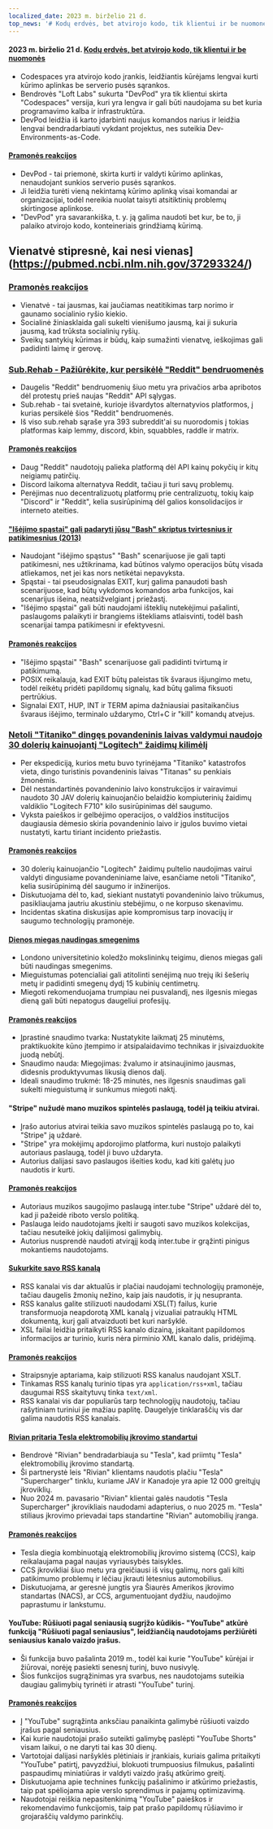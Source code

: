 ```yaml
---
localized_date: 2023 m. birželio 21 d.
top_news: '# Kodų erdvės, bet atvirojo kodo, tik klientui ir be nuomonės'
---
```




<CallToAction />

<Steps>

#### 2023 m. birželio 21 d. [Kodų erdvės, bet atvirojo kodo, tik klientui ir be nuomonės](https://devpod.sh/)

- Codespaces yra atvirojo kodo įrankis, leidžiantis kūrėjams lengvai kurti kūrimo aplinkas be serverio pusės sąrankos.
- Bendrovės "Loft Labs" sukurta "DevPod" yra tik klientui skirta "Codespaces" versija, kuri yra lengva ir gali būti naudojama su bet kuria programavimo kalba ir infrastruktūra.
- DevPod leidžia iš karto įdarbinti naujus komandos narius ir leidžia lengvai bendradarbiauti vykdant projektus, nes suteikia Dev-Environments-as-Code.

#### [Pramonės reakcijos](http://news.ycombinator.com/item?id=36407477)

- DevPod - tai priemonė, skirta kurti ir valdyti kūrimo aplinkas, nenaudojant sunkios serverio pusės sąrankos.
- Ji leidžia turėti vieną nekintamą kūrimo aplinką visai komandai ar organizacijai, todėl nereikia nuolat taisyti atsitiktinių problemų skirtingose aplinkose.
- "DevPod" yra savarankiška, t. y. ją galima naudoti bet kur, be to, ji palaiko atvirojo kodo, konteineriais grindžiamą kūrimą.

## Vienatvė stipresnė, kai nesi vienas](https://pubmed.ncbi.nlm.nih.gov/37293324/)

### [Pramonės reakcijos](http://news.ycombinator.com/item?id=36403280)

- Vienatvė - tai jausmas, kai jaučiamas neatitikimas tarp norimo ir gaunamo socialinio ryšio kiekio.
- Socialinė žiniasklaida gali sukelti vienišumo jausmą, kai ji sukuria jausmą, kad trūksta socialinių ryšių.
- Sveikų santykių kūrimas ir būdų, kaip sumažinti vienatvę, ieškojimas gali padidinti laimę ir gerovę.

### [Sub.Rehab - Pažiūrėkite, kur persikėlė "Reddit" bendruomenės](https://sub.rehab/)

- Daugelis "Reddit" bendruomenių šiuo metu yra privačios arba apribotos dėl protestų prieš naujas "Reddit" API sąlygas.
- Sub.rehab - tai svetainė, kurioje išvardytos alternatyvios platformos, į kurias persikėlė šios "Reddit" bendruomenės.
- Iš viso sub.rehab sąraše yra 393 subreddit'ai su nuorodomis į tokias platformas kaip lemmy, discord, kbin, squabbles, raddle ir matrix.

#### [Pramonės reakcijos](http://news.ycombinator.com/item?id=36401999)

- Daug "Reddit" naudotojų palieka platformą dėl API kainų pokyčių ir kitų neigiamų patirčių.
- Discord laikoma alternatyva Reddit, tačiau ji turi savų problemų.
- Perėjimas nuo decentralizuotų platformų prie centralizuotų, tokių kaip "Discord" ir "Reddit", kelia susirūpinimą dėl galios konsolidacijos ir interneto ateities.

#### ["Išėjimo spąstai" gali padaryti jūsų "Bash" skriptus tvirtesnius ir patikimesnius (2013)](http://redsymbol.net/articles/bash-exit-traps/)

- Naudojant "išėjimo spąstus" "Bash" scenarijuose jie gali tapti patikimesni, nes užtikrinama, kad būtinos valymo operacijos būtų visada atliekamos, net jei kas nors netikėtai nepavyksta.
- Spąstai - tai pseudosignalas EXIT, kurį galima panaudoti bash scenarijuose, kad būtų vykdomos komandos arba funkcijos, kai scenarijus išeina, neatsižvelgiant į priežastį.
- "Išėjimo spąstai" gali būti naudojami išteklių nutekėjimui pašalinti, paslaugoms palaikyti ir brangiems ištekliams atlaisvinti, todėl bash scenarijai tampa patikimesni ir efektyvesni.

#### [Pramonės reakcijos](http://news.ycombinator.com/item?id=36400465)

- "Išėjimo spąstai" "Bash" scenarijuose gali padidinti tvirtumą ir patikimumą.
- POSIX reikalauja, kad EXIT būtų paleistas tik švaraus išjungimo metu, todėl reikėtų pridėti papildomų signalų, kad būtų galima fiksuoti pertrūkius.
- Signalai EXIT, HUP, INT ir TERM apima dažniausiai pasitaikančius švaraus išėjimo, terminalo uždarymo, Ctrl+C ir "kill" komandų atvejus.

### [Netoli "Titaniko" dingęs povandeninis laivas valdymui naudojo 30 dolerių kainuojantį "Logitech" žaidimų kilimėlį](https://arstechnica.com/gaming/2023/06/submarine-missing-near-titanic-used-a-30-logitech-gamepad-for-steering/)

- Per ekspediciją, kurios metu buvo tyrinėjama "Titaniko" katastrofos vieta, dingo turistinis povandeninis laivas "Titanas" su penkiais žmonėmis.
- Dėl nestandartinės povandeninio laivo konstrukcijos ir vairavimui naudoto 30 JAV dolerių kainuojančio belaidžio kompiuterinių žaidimų valdiklio "Logitech F710" kilo susirūpinimas dėl saugumo.
- Vyksta paieškos ir gelbėjimo operacijos, o valdžios institucijos daugiausia dėmesio skiria povandeninio laivo ir įgulos buvimo vietai nustatyti, kartu tiriant incidento priežastis.

#### [Pramonės reakcijos](http://news.ycombinator.com/item?id=36407781)

- 30 dolerių kainuojančio "Logitech" žaidimų pultelio naudojimas vairui valdyti dingusiame povandeniniame laive, esančiame netoli "Titaniko", kelia susirūpinimą dėl saugumo ir inžinerijos.
- Diskutuojama dėl to, kad, siekiant nustatyti povandeninio laivo trūkumus, pasikliaujama jautriu akustiniu stebėjimu, o ne korpuso skenavimu.
- Incidentas skatina diskusijas apie kompromisus tarp inovacijų ir saugumo technologijų pramonėje.

#### [Dienos miegas naudingas smegenims](https://www.bbc.com/news/health-65950168)

- Londono universitetinio koledžo mokslininkų teigimu, dienos miegas gali būti naudingas smegenims.
- Mieguistumas potencialiai gali atitolinti senėjimą nuo trejų iki šešerių metų ir padidinti smegenų dydį 15 kubinių centimetrų.
- Miegoti rekomenduojama trumpiau nei pusvalandį, nes ilgesnis miegas dieną gali būti nepatogus daugeliui profesijų.

#### [Pramonės reakcijos](http://news.ycombinator.com/item?id=36399503)

- Įprastinė snaudimo tvarka: Nustatykite laikmatį 25 minutėms, praktikuokite kūno įtempimo ir atsipalaidavimo technikas ir įsivaizduokite juodą nebūtį.
- Snaudimo nauda: Miegojimas: žvalumo ir atsinaujinimo jausmas, didesnis produktyvumas likusią dienos dalį.
- Ideali snaudimo trukmė: 18-25 minutės, nes ilgesnis snaudimas gali sukelti mieguistumą ir sunkumus miegoti naktį.

#### "Stripe" nužudė mano muzikos spintelės paslaugą, todėl ją teikiu atvirai.

- Įrašo autorius atvirai teikia savo muzikos spintelės paslaugą po to, kai "Stripe" ją uždarė.
- "Stripe" yra mokėjimų apdorojimo platforma, kuri nustojo palaikyti autoriaus paslaugą, todėl ji buvo uždaryta.
- Autorius dalijasi savo paslaugos išeities kodu, kad kiti galėtų juo naudotis ir kurti.

#### [Pramonės reakcijos](http://news.ycombinator.com/item?id=36403607)

- Autoriaus muzikos saugojimo paslaugą inter.tube "Stripe" uždarė dėl to, kad ji pažeidė riboto verslo politiką.
- Paslauga leido naudotojams įkelti ir saugoti savo muzikos kolekcijas, tačiau nesuteikė jokių dalijimosi galimybių.
- Autorius nusprendė naudoti atvirąjį kodą inter.tube ir grąžinti pinigus mokantiems naudotojams.

#### [Sukurkite savo RSS kanalą](https://darekkay.com/blog/rss-styling/)

- RSS kanalai vis dar aktualūs ir plačiai naudojami technologijų pramonėje, tačiau daugelis žmonių nežino, kaip jais naudotis, ir jų nesupranta.
- RSS kanalus galite stilizuoti naudodami XSL(T) failus, kurie transformuoja neapdorotą XML kanalą į vizualiai patrauklų HTML dokumentą, kurį gali atvaizduoti bet kuri naršyklė.
- XSL failai leidžia pritaikyti RSS kanalo dizainą, įskaitant papildomos informacijos ar turinio, kuris nėra pirminio XML kanalo dalis, pridėjimą.

#### [Pramonės reakcijos](http://news.ycombinator.com/item?id=36401854)

- Straipsnyje aptariama, kaip stilizuoti RSS kanalus naudojant XSLT.
- Tinkamas RSS kanalų turinio tipas yra `application/rss+xml`, tačiau daugumai RSS skaitytuvų tinka `text/xml`.
- RSS kanalai vis dar populiarūs tarp technologijų naudotojų, tačiau rašytiniam turiniui jie mažiau paplitę. Daugelyje tinklaraščių vis dar galima naudotis RSS kanalais.

#### [Rivian pritaria Tesla elektromobilių įkrovimo standartui](https://ev-edition.com/2023/06/rivian-joins-forces-with-tesla-embracing-their-charging-standard-for-electric-vehicles/)

- Bendrovė "Rivian" bendradarbiauja su "Tesla", kad priimtų "Tesla" elektromobilių įkrovimo standartą.
- Ši partnerystė leis "Rivian" klientams naudotis plačiu "Tesla" "Supercharger" tinklu, kuriame JAV ir Kanadoje yra apie 12 000 greitųjų įkroviklių.
- Nuo 2024 m. pavasario "Rivian" klientai galės naudotis "Tesla Supercharger" įkrovikliais naudodami adapterius, o nuo 2025 m. "Tesla" stiliaus įkrovimo prievadai taps standartine "Rivian" automobilių įranga.

#### [Pramonės reakcijos](http://news.ycombinator.com/item?id=36403494)

- Tesla diegia kombinuotąją elektromobilių įkrovimo sistemą (CCS), kaip reikalaujama pagal naujas vyriausybės taisykles.
- CCS įkrovikliai šiuo metu yra greičiausi iš visų galimų, nors gali kilti patikimumo problemų ir lėčiau įkrauti lėtesnius automobilius.
- Diskutuojama, ar geresnė jungtis yra Šiaurės Amerikos įkrovimo standartas (NACS), ar CCS, argumentuojant dydžiu, naudojimo paprastumu ir lankstumu.

#### YouTube: Rūšiuoti pagal seniausią sugrįžo kūdikis- "YouTube" atkūrė funkciją "Rūšiuoti pagal seniausius", leidžiančią naudotojams peržiūrėti seniausius kanalo vaizdo įrašus.

- Ši funkcija buvo pašalinta 2019 m., todėl kai kurie "YouTube" kūrėjai ir žiūrovai, norėję pasiekti senesnį turinį, buvo nusivylę.
- Šios funkcijos sugrąžinimas yra svarbus, nes naudotojams suteikia daugiau galimybių tyrinėti ir atrasti "YouTube" turinį.

#### [Pramonės reakcijos](http://news.ycombinator.com/item?id=36410777)

- Į "YouTube" sugrąžinta anksčiau panaikinta galimybė rūšiuoti vaizdo įrašus pagal seniausius.
- Kai kurie naudotojai prašo suteikti galimybę paslėpti "YouTube Shorts" visam laikui, o ne daryti tai kas 30 dienų.
- Vartotojai dalijasi naršyklės plėtiniais ir įrankiais, kuriais galima pritaikyti "YouTube" patirtį, pavyzdžiui, blokuoti trumpuosius filmukus, pašalinti paspaudimų miniatiūras ir valdyti vaizdo įrašų atkūrimo greitį.
- Diskutuojama apie technines funkcijų pašalinimo ir atkūrimo priežastis, taip pat spėliojama apie verslo sprendimus ir pajamų optimizavimą.
- Naudotojai reiškia nepasitenkinimą "YouTube" paieškos ir rekomendavimo funkcijomis, taip pat prašo papildomų rūšiavimo ir grojaraščių valdymo parinkčių.

</Steps>
